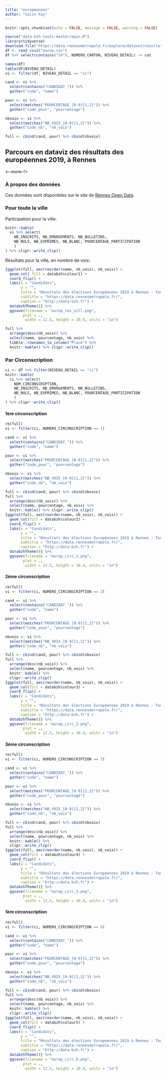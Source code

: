 ```yaml
---
title: "europeennes"
author: "Colin Fay"
---
```


```r
knitr::opts_chunk$set(echo = FALSE, message = FALSE, warning = FALSE)
```

```r
source("data-bzh-tools-master/main.R")
library(tidyverse)
download.file("https://data.rennesmetropole.fr/explore/dataset/resultats_e19/download/?format=csv&timezone=Europe/Berlin&use_labels_for_header=true", "europ.csv")
df <- read_csv2("europ.csv")
df %>% select(contains("24"), NUMERO_CANTON, NIVEAU_DETAIL) -> cat

names(df)
table(df$NIVEAU_DETAIL)
vi <- filter(df, NIVEAU_DETAIL == "vi")

cand <- vi %>% 
  select(contains("CANDIDAT_")) %>%
  gather("code", "name")

pour <- vi %>% 
  select(matches("POURCENTAGE_[0-9]{1,2}")) %>%
  gather("code_pour", "pourcentage") 

nbvoix <- vi %>% 
  select(matches("NB_VOIX_[0-9]{1,2}")) %>%
  gather("code_nb", "nb_voix") 

full <- cbind(cand, pour) %>% cbind(nbvoix)
```

## Parcours en dataviz des résultats des européennes 2019, à Rennes

<--more--!> 

### À propos des données 

Ces données sont disponibles sur le site de [Rennes Open Data](https://data.rennesmetropole.fr/explore/dataset/resultats_e19/information/). 

### Pour toute la ville 

Participation pour la ville:

```r
knitr::kable(
  vi %>% select(
    NB_INSCRITS, NB_EMARGEMENTS, NB_BULLETINS,
    NB_NULS, NB_EXPRIMES, NB_BLANC, POURCENTAGE_PARTICIPATION
    )
) %>% clipr::write_clip()
```

Résultats pour la ville, en nombre de voix:

```r
{ggplot(full, aes(reorder(name, nb_voix), nb_voix)) + 
  geom_col( fill = databzh$colour1) + 
  coord_flip() + 
  labs(x = "Candidats", 
       y = "", 
       title = "Résultats des élections Européennes 2019 à Rennes - Tour 1", 
       subtitle = "https://data.rennesmetropole.fr/",
       caption = "http://data-bzh.fr") +
  databzhTheme()} %>%
  ggsave(filename = "europ_res_vill.png", 
        plot = ., 
         width = 12.5, height = 10.5, units = "in")
```

```r
full %>%
  arrange(desc(nb_voix)) %>%
  select(name, pourcentage, nb_voix) %>%
  tibble::rownames_to_column("Place") %>% 
  knitr::kable() %>% clipr::write_clip()
```


### Par Circonscription

```r
ci <- df %>% filter(NIVEAU_DETAIL == "ci")
knitr::kable(
  ci %>% select(
    NOM_CIRCONSCRIPTION,
    NB_INSCRITS, NB_EMARGEMENTS, NB_BULLETINS,
    NB_NULS, NB_EXPRIMES, NB_BLANC, POURCENTAGE_PARTICIPATION
    )
) %>% clipr::write_clip()
```




#### 1ère circonscription

```r
rm(full)
vi <- filter(ci, NUMERO_CIRCONSCRIPTION == 1)

cand <- vi %>% 
  select(contains("CANDIDAT_")) %>%
  gather("code", "name")

pour <- vi %>% 
  select(matches("POURCENTAGE_[0-9]{1,2}")) %>%
  gather("code_pour", "pourcentage") 

nbvoix <- vi %>% 
  select(matches("NB_VOIX_[0-9]{1,2}")) %>%
  gather("code_nb", "nb_voix") 

full <- cbind(cand, pour) %>% cbind(nbvoix)
full %>% 
  arrange(desc(nb_voix)) %>% 
  select(name, pourcentage, nb_voix) %>%
  knitr::kable() %>% clipr::write_clip()
{ggplot(full, aes(reorder(name, nb_voix), nb_voix)) + 
  geom_col(fill = databzh$colour2) + 
  coord_flip() + 
  labs(x = "Candidats", 
       y = "", 
       title = "Résultats des élections Européennes 2019 à Rennes - Tour 1\n1éré circonscription", 
       subtitle = "https://data.rennesmetropole.fr/",
       caption = "http://data-bzh.fr") +
  databzhTheme()} %>%
  ggsave(filename = "europ_circ_1.png", 
        plot = ., 
         width = 12.5, height = 10.4, units = "in")
```

#### 2ème circonscription

```r
rm(full)
vi <- filter(ci, NUMERO_CIRCONSCRIPTION == 2)

cand <- vi %>% 
  select(contains("CANDIDAT_")) %>%
  gather("code", "name")

pour <- vi %>% 
  select(matches("POURCENTAGE_[0-9]{1,2}")) %>%
  gather("code_pour", "pourcentage") 

nbvoix <- vi %>% 
  select(matches("NB_VOIX_[0-9]{1,2}")) %>%
  gather("code_nb", "nb_voix") 

full <- cbind(cand, pour) %>% cbind(nbvoix)
full %>% 
  arrange(desc(nb_voix)) %>% 
  select(name, pourcentage, nb_voix) %>%
  knitr::kable() %>% 
  clipr::write_clip()
{ggplot(full, aes(reorder(name, nb_voix), nb_voix)) + 
  geom_col(fill = databzh$colour3) + 
  coord_flip() + 
  labs(x = "Candidats", 
       y = "", 
       title = "Résultats des élections Européennes 2019 à Rennes - Tour 1\n2ème circonscription", 
       subtitle = "https://data.rennesmetropole.fr/",
       caption = "http://data-bzh.fr") +
  databzhTheme()} %>%
  ggsave(filename = "europ_circ_2.png", 
        plot = ., 
         width = 12.5, height = 10.4, units = "in")
```

#### 3ème circonscription

```r
rm(full)
vi <- filter(ci, NUMERO_CIRCONSCRIPTION == 3)

cand <- vi %>% 
  select(contains("CANDIDAT_")) %>%
  gather("code", "name")

pour <- vi %>% 
  select(matches("POURCENTAGE_[0-9]{1,2}")) %>%
  gather("code_pour", "pourcentage") 

nbvoix <- vi %>% 
  select(matches("NB_VOIX_[0-9]{1,2}")) %>%
  gather("code_nb", "nb_voix") 

full <- cbind(cand, pour) %>% cbind(nbvoix)
full %>% 
  arrange(desc(nb_voix)) %>% 
  select(name, pourcentage, nb_voix) %>%
  knitr::kable() %>% 
  clipr::write_clip()
{ggplot(full, aes(reorder(name, nb_voix), nb_voix)) + 
  geom_col(fill = databzh$colour4) + 
  coord_flip() + 
  labs(x = "Candidats", 
       y = "", 
       title = "Résultats des élections Européennes 2019 à Rennes - Tour 1\n3ème circonscription", 
       subtitle = "https://data.rennesmetropole.fr/",
       caption = "http://data-bzh.fr") +
  databzhTheme()} %>%
  ggsave(filename = "europ_circ_3.png", 
        plot = ., 
         width = 12.5, height = 10.4, units = "in")
```

#### 1ère circonscription

```r
rm(full)
vi <- filter(ci, NUMERO_CIRCONSCRIPTION == 8)

cand <- vi %>% 
  select(contains("CANDIDAT_")) %>%
  gather("code", "name")

pour <- vi %>% 
  select(matches("POURCENTAGE_[0-9]{1,2}")) %>%
  gather("code_pour", "pourcentage") 

nbvoix <- vi %>% 
  select(matches("NB_VOIX_[0-9]{1,2}")) %>%
  gather("code_nb", "nb_voix") 

full <- cbind(cand, pour) %>% cbind(nbvoix)
full %>% 
  arrange(desc(nb_voix)) %>% 
  select(name, pourcentage, nb_voix) %>%
  knitr::kable() %>% 
  clipr::write_clip()
{ggplot(full, aes(reorder(name, nb_voix), nb_voix)) + 
  geom_col(fill = databzh$colour5) +
  coord_flip() + 
  labs(x = "Candidats", 
       y = "", 
       title = "Résultats des élections Européennes 2019 à Rennes - Tour 1\n8ème circonscription", 
       subtitle = "https://data.rennesmetropole.fr/",
       caption = "http://data-bzh.fr") +
  databzhTheme()} %>%
  ggsave(filename = "europ_circ_8.png", 
        plot = ., 
         width = 12.5, height = 10.4, units = "in")
```
